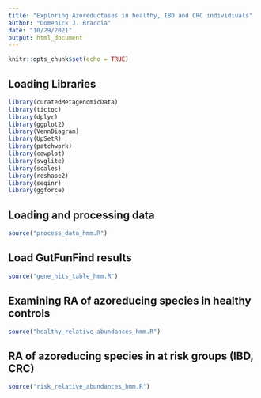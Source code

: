 ```yaml
---
title: "Exploring Azoreductases in healthy, IBD and CRC individiuals"
author: "Domenick J. Braccia"
date: "10/29/2021"
output: html_document
---
```


```r
knitr::opts_chunk$set(echo = TRUE)
```

## Loading Libraries
```r
library(curatedMetagenomicData)
library(tictoc)
library(dplyr)
library(ggplot2)
library(VennDiagram)
library(UpSetR)
library(patchwork)
library(cowplot)
library(svglite)
library(scales)
library(reshape2)
library(seqinr)
library(ggforce)
```

## Loading and processing data
```r
source("process_data_hmm.R")
```

## Load GutFunFind results

```r
source("gene_hits_table_hmm.R")
```

## Examining RA of azoreducing species in healthy controls

```r
source("healthy_relative_abundances_hmm.R")
```

## RA of azoreducing species in at risk groups (IBD, CRC)

```r
source("risk_relative_abundances_hmm.R")
```

